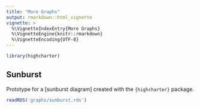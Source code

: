 ```yaml
---
title: "More Graphs"
output: rmarkdown::html_vignette
vignette: >
  %\VignetteIndexEntry{More Graphs}
  %\VignetteEngine{knitr::rmarkdown}
  %\VignetteEncoding{UTF-8}
---
```


```r
library(highcharter)
```

## Sunburst

Prototype for a [sunburst diagram] created with the `{highcharter}` package.

```r
readRDS('graphs/sunburst.rds')
```
